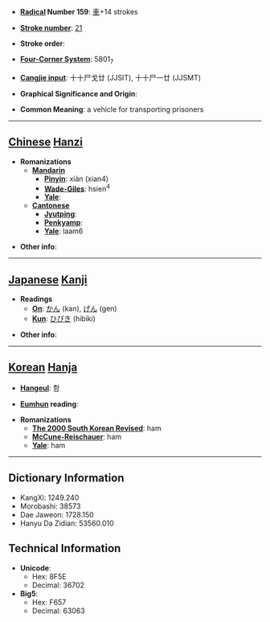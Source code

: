 * '''[[Wiktionary:Chinese radical index| Radical]] Number 159''': [[Wiktionary:Chinese radical index 車|車]]+14 strokes

* '''[[Wiktionary:Chinese total strokes index|Stroke number]]''': [[Wiktionary:Chinese total strokes index 21|21]]

* '''Stroke order''': 

* '''[[Wiktionary:Chinese four corner index|Four-Corner System]]''': 5801<sub>7</sub>

* '''[[Wiktionary:Chinese Cangjie index|Cangjie input]]''': 十十尸戈廿 (JJSIT), 十十尸一廿 (JJSMT)

* '''Graphical Significance and Origin''': 

* '''Common Meaning''': a vehicle for transporting prisoners

----

== [[Chinese]] [[Hanzi]] ==

* '''Romanizations'''
** '''[[Mandarin]]'''
*** '''[[Pinyin]]''': xiàn (xian4)
*** '''[[Wade-Giles]]''': hsien<sup>4</sup>
*** '''[[Yale]]''': 
** '''[[Cantonese]]'''
*** '''[[Jyutping]]''':
*** '''[[Penkyamp]]''': 
*** '''[[Yale]]''': laam6

* '''Other info''': 

----

== [[Japanese]] [[Kanji]] ==

* '''Readings'''
** '''[[On]]''': [[かん]] (kan), [[げん]] (gen)
** '''[[Kun]]''': [[ひびき]] (hibiki)

* '''Other info''':  

----

== [[Korean]] [[Hanja]] ==

* '''[[Hangeul]]''': 함

* '''[[Eumhun]] reading''': 

* '''Romanizations'''
** '''[[The 2000 South Korean Revised Romanization|The 2000 South Korean Revised]]''': ham
** '''[[McCune-Reischauer]]''': ham
** '''[[Yale]]''': ham

----

== Dictionary Information ==

* KangXi: 1249.240
* Morobashi: 38573
* Dae Jaweon: 1728.150
* Hanyu Da Zidian: 53560.010

== Technical Information ==

* '''Unicode''':
** Hex: 8F5E
** Decimal: 36702
* '''Big5''':
** Hex: F657
** Decimal: 63063